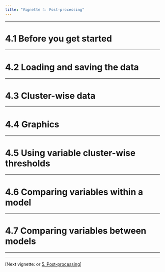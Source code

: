 ```yaml
---
title: "Vignette 4: Post-processing"
---
```


---

# 4.1 Before you get started

---

# 4.2 Loading and saving the data

---

# 4.3 Cluster-wise data

---

# 4.4 Graphics

--- 

# 4.5 Using variable cluster-wise thresholds

---

# 4.6 Comparing variables within a model

---

# 4.7 Comparing variables between models

---

---

[Next vignette: or [5. Post-processing](05-advanced-qdecr.html)]